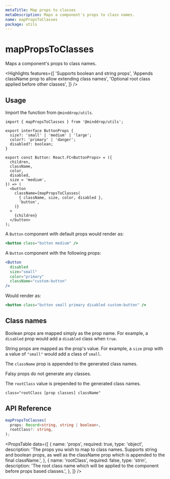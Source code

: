 ```yaml
---
metaTitle: Map props to classes
metaDescription: Maps a component's props to class names.
name: mapPropsToClasses
package: utils
---
```


# mapPropsToClasses

<Description>Maps a component's props to class names.</Description>

<Highlights
  features={[
    'Supports boolean and string props',
    'Appends className prop to allow extending class names',
    'Optional root class applied before other classes',
  ]}
/>

## Usage

Import the function from `@minddrop/utils`.

```tsx
import { mapPropsToClasses } from '@minddrop/utils';

export interface ButtonProps {
  size?: 'small' | 'medium' | 'large';
  color?: 'primary' | 'danger';
  disabled?: boolean;
}

export const Button: React.FC<ButtonProps> = ({
  children,
  className,
  color,
  disabled,
  size = 'medium',
}) => (
  <button
    className={mapPropsToClasses(
      { className, size, color, disabled },
      'button',
    )}
  >
    {children}
  </button>
);
```

A `Button` component with default props would render as:

```jsx
<button class="button medium" />
```

A `Button` component with the following props:

```jsx
<Button
  disabled
  size="small"
  color="primary"
  className="custom-button"
/>
```

Would render as:

```jsx
<button class="button small primary disabled custom-button" />
```

## Class names

Boolean props are mapped simply as the prop name. For example, a `disabled` prop would add a `disabled` class when `true`.

String props are mapped as the prop's value. For example, a `size` prop with a value of `"small"` would add a class of `small`.

The `className` prop is appended to the generated class names.

Falsy props do not generate any classes.

The `rootClass` value is prepended to the generated class names.

`class="rootClass [prop classes] className"`

## API Reference

```ts
mapPropsToClasses(
  props: Record<string, string | boolean>,
  rootClass?: string,
);
```

<PropsTable
  data={[
    {
      name: 'props',
      required: true,
      type: 'object',
      description:
        'The props you wish to map to class names. Supports string and boolean props, as well as the className prop which is appended to the final className.',
    },
    {
      name: 'rootClass',
      required: false,
      type: 'strin',
      description:
        'The root class name which will be applied to the component before props based classes.',
    },
  ]}
/>
